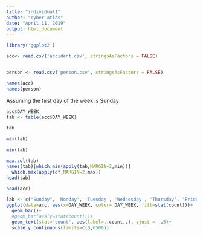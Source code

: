 ---
title: "individual1"
author: "cyber-atlas"
date: "April 11, 2019"
output: html_document
---

```{r}
library('ggplot2')

acc<- read.csv('accident.csv', stringsAsFactors = FALSE)


person <- read.csv('person.csv', stringsAsFactors = FALSE)

names(acc)
names(person)

```

Assuming the first day of the week is Sunday

```{r}
acc$DAY_WEEK
tab <- table(acc$DAY_WEEK)

tab

max(tab)

min(tab)

max.col(tab)
names(tab)[which.min(apply(tab,MARGIN=2,min))]
  which.max(apply(df,MARGIN=2,max))
head(tab)

```

```{r}

head(acc)

lab <- c("Sunday", 'Monday', 'Tuesday', 'Wednesday', 'Thursday', 'Friday', 'Saturday')
ggplot(data=acc, aes(x=DAY_WEEK, color= DAY_WEEK, fill=stat(count)))+
  geom_bar()+
  #geom_bar(aes(y=stat(count)))+
  geom_text(stat='count', aes(label=..count..), vjust = -.5)+
  scale_y_continuous(limits=c(0,6500))



```

